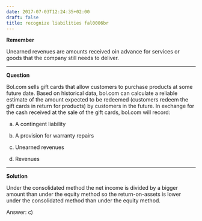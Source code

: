 ```yaml
---
date: 2017-07-03T12:24:35+02:00
draft: false
title: recognize liabilities fal0006br
---
```


**Remember**

Unearned revenues are amounts received oin advance for services or goods that the company still needs to deliver.  

***

**Question **

Bol.com sells gift cards that allow customers to purchase products at some future date. Based on historical data, bol.com can calculate a reliable estimate of the amount expected to be redeemed (customers redeem the gift cards in return for products) by customers in the future. In exchange for the cash received at the sale of the gift cards, bol.com will record:

a) A contingent liability

b) A provision for warranty repairs

c) Unearned revenues

d) Revenues

***

**Solution**

Under the consolidated method the net income is divided by a bigger amount than under the equity method so the return-on-assets is lower under the consolidated method than under the equity method.

Answer: c)